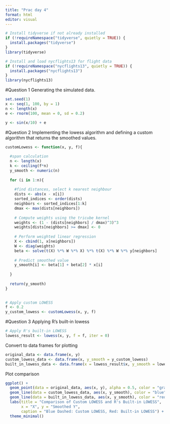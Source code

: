 ```yaml
---
title: "Prac day 4"
format: html
editor: visual
---
```


```r
# Install tidyverse if not already installed
if (!requireNamespace("tidyverse", quietly = TRUE)) {
  install.packages("tidyverse")
}
library(tidyverse)

# Install and load nycflights13 for flight data
if (!requireNamespace("nycflights13", quietly = TRUE)) {
  install.packages("nycflights13")
}
library(nycflights13)
```

#Question 1
Generating the simulated data.

```r
set.seed(1)
x <- seq(1, 100, by = 1)
n <- length(x)
e <- rnorm(100, mean = 0, sd = 0.2)

y <- sin(x/10) + e


```

#Question 2
Implementing the lowess algorithm and defining a custom algorithm that returns the smoothed values.


```r
customLowess <- function(x, y, f){
  
  #span calculation
  n <- length(x)
  k <- ceiling(f*n)
  y_smooth <- numeric(n)
  
  for (i in 1:n){
    
    #find distances, select k nearest neighbour
    dists <- abs(x - x[i])
    sorted_indices <- order(dists)
    neighbors <- sorted_indices[1:k]
    dmax <- max(dists[neighbors])
    
    # Compute weights using the tricube kernel
    weights <- (1 - (dists[neighbors] / dmax)^3)^3
    weights[dists[neighbors] >= dmax] <- 0
    
    # Perform weighted linear regression
    X <- cbind(1, x[neighbors])
    W <- diag(weights)
    beta <- solve(t(X) %*% W %*% X) %*% t(X) %*% W %*% y[neighbors]
    
    # Predict smoothed value
    y_smooth[i] <- beta[1] + beta[2] * x[i]
    
  }
  
  return(y_smooth)
}
  

# Apply custom LOWESS
f <- 0.2
y_custom_lowess <- customLowess(x, y, f)

```


#Question 3
Applying R's built-in lowess 

```r
# Apply R's built-in LOWESS
lowess_result <- lowess(x, y, f = f, iter = 0)

```

Convert to data frames for plotting

```r
original_data <- data.frame(x, y)
custom_lowess_data <- data.frame(x, y_smooth = y_custom_lowess)
built_in_lowess_data <- data.frame(x = lowess_result$x, y_smooth = lowess_result$y)
```

Plot comparison

```r
ggplot() +
  geom_point(data = original_data, aes(x, y), alpha = 0.5, color = "gray") +
  geom_line(data = custom_lowess_data, aes(x, y_smooth), color = "blue", size = 1, linetype = "dashed", alpha = 0.8) +
  geom_line(data = built_in_lowess_data, aes(x, y_smooth), color = "red", size = 1, alpha = 0.8) +
  labs(title = "Comparison of Custom LOWESS and R's Built-in LOWESS", 
       x = "X", y = "Smoothed Y", 
       caption = "Blue Dashed: Custom LOWESS, Red: Built-in LOWESS") +
  theme_minimal()
```




